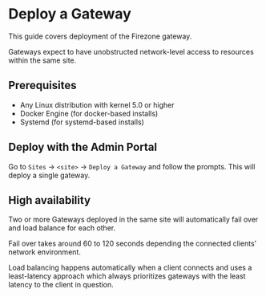 # Deploy a Gateway

This guide covers deployment of the Firezone gateway.

Gateways expect to have unobstructed network-level access to resources within
the same site.

## Prerequisites

- Any Linux distribution with kernel 5.0 or higher
- Docker Engine (for docker-based installs)
- Systemd (for systemd-based installs)

## Deploy with the Admin Portal

Go to `Sites` -> `<site>` -> `Deploy a Gateway` and follow the prompts. This
will deploy a single gateway.

## High availability

Two or more Gateways deployed in the same site will automatically fail over and
load balance for each other.

Fail over takes around 60 to 120 seconds depending the connected clients'
network environment.

Load balancing happens automatically when a client connects and uses a
least-latency approach which always prioritizes gateways with the least latency
to the client in question.
